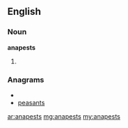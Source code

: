 ==English==

===Noun===
'''anapests'''

# {{plural of|[[anapest]]}}

===Anagrams===
* {{alphagram|aaenpsst}}
* [[peasants#English|peasants]]

[[ar:anapests]]
[[mg:anapests]]
[[my:anapests]]